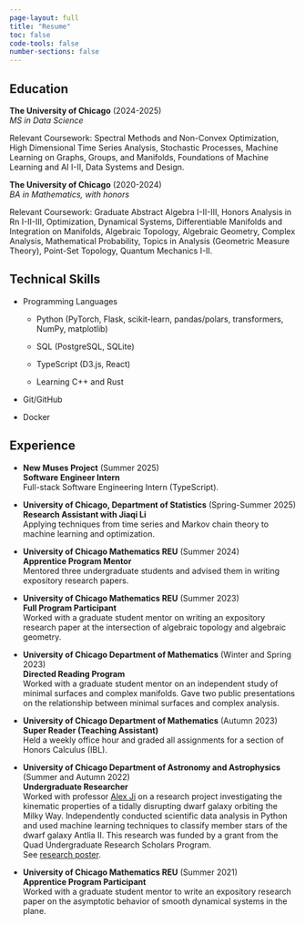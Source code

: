 ```yaml
---
page-layout: full
title: "Resume"
toc: false
code-tools: false
number-sections: false
---
```

<!-- [Full Resume PDF](mysite-assets/resume.pdf) -->

## Education 

**The University of Chicago** (2024-2025) <br>
*MS in Data Science*

Relevant Coursework: Spectral Methods and Non-Convex Optimization, High Dimensional Time Series Analysis, Stochastic Processes, Machine Learning on Graphs, Groups, and Manifolds, Foundations of Machine Learning and AI I-II, Data Systems and Design.

**The University of Chicago** (2020-2024) <br>
*BA in Mathematics, with honors*

Relevant Coursework: Graduate Abstract Algebra I-II-III, Honors Analysis in Rn I-II-III, Optimization, Dynamical Systems, Differentiable Manifolds and Integration on Manifolds, Algebraic Topology, Algebraic Geometry, Complex Analysis, Mathematical Probability, Topics in Analysis (Geometric Measure Theory), Point-Set Topology, Quantum Mechanics I-II.

## Technical Skills

- Programming Languages

  - Python (PyTorch, Flask, scikit-learn, pandas/polars, transformers, NumPy, matplotlib)
  
  - SQL (PostgreSQL, SQLite)

  - TypeScript (D3.js, React) 

  - Learning C++ and Rust

- Git/GitHub

- Docker

## Experience 

- **New Muses Project** (Summer 2025)<br>
**Software Engineer Intern** <br>
Full-stack Software Engineering Intern (TypeScript).


- **University of Chicago, Department of Statistics** (Spring-Summer 2025)<br>
**Research Assistant with Jiaqi Li** <br>
Applying techniques from time series and Markov chain theory to machine learning and optimization. 

- **University of Chicago Mathematics REU** (Summer 2024)<br>
**Apprentice Program Mentor** <br>
Mentored three undergraduate students and advised them in writing expository research papers.

- **University of Chicago Mathematics REU** (Summer 2023)<br>
**Full Program Participant** <br>
Worked with a graduate student mentor on writing an expository research paper at the intersection of algebraic topology
and algebraic geometry.


- **University of Chicago Department of Mathematics** (Winter and Spring 2023)<br>
**Directed Reading Program** <br>
Worked with a graduate student mentor on an independent study of minimal surfaces and complex manifolds. 
Gave two public presentations on the relationship between minimal surfaces and complex analysis.

- **University of Chicago Department of Mathematics** (Autumn 2023)<br>
**Super Reader (Teaching Assistant)** <br>
Held a weekly office hour and graded all assignments for a section of Honors Calculus (IBL). 


- **University of Chicago Department of Astronomy and Astrophysics** (Summer and Autumn 2022)<br>
**Undergraduate Researcher** <br>
Worked with professor [Alex Ji](https://www.alexji.com/) on a research project investigating the kinematic properties of a tidally disrupting dwarf galaxy
orbiting the Milky Way. Independently conducted scientific data analysis in Python and used machine learning techniques to classify member
stars of the dwarf galaxy Antlia II. This research was funded by a grant from the Quad Undergraduate Research Scholars Program. <br>
See [research poster](https://ugradresearchsymposium.omeka.net/items/show/143).


- **University of Chicago Mathematics REU** (Summer 2021)<br>
**Apprentice Program Participant** <br>
Worked with a graduate student mentor to write an expository research paper on the asymptotic behavior of smooth
dynamical systems in the plane.


<!-- ## Grants and Awards -->
<!-- - University of Chicago Advanced Scholars Program (2024-2025) -->
<!-- - Dean's List (2022-2023) -->
<!-- - Quad Undergraduate Research Scholars Program (Summer 2022) -->
<!-- - Second place at the National APPE Intercollegiate Ethics Bowl (2022) -->
